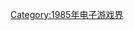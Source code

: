 {{Video game companies established in the year|198|5|1979|1990}}

[[Category:1985年电子游戏界|Category:1985年电子游戏界]]